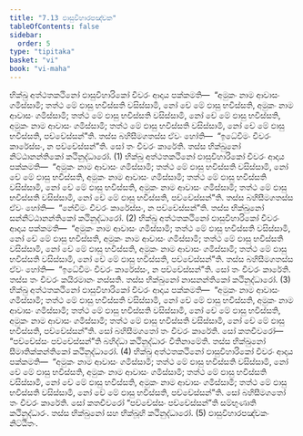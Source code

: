 ```yaml
---
title: "7.13 ඵාසුවිහාරපඤ්චක"
tableOfContents: false
sidebar:
  order: 5
type: "tipitaka"
basket: "vi"
book: "vi-maha"
---
```



<DynamicBreadcrumb />

<Division number="324" book="vi-maha">

<Paragraph number="1518" book="vi-maha">
භික්ඛු අත්ථතකථිනෝ ඵාසුවිහාරිකෝ චීවරං ආදාය පක්කමති—  “අමුකං නාම ආවාසං ගමිස්සාමි; තත්ථ මේ ඵාසු භවිස්සති වසිස්සාමි, නෝ චේ මේ ඵාසු භවිස්සති, අමුකං නාම ආවාසං ගමිස්සාමි; තත්ථ මේ ඵාසු භවිස්සති වසිස්සාමි, නෝ චේ මේ ඵාසු භවිස්සති, අමුකං නාම ආවාසං ගමිස්සාමි; තත්ථ මේ ඵාසු භවිස්සති වසිස්සාමි, නෝ චේ මේ ඵාසු භවිස්සති, පච්චේස්සන්”ති. තස්ස බහිසීමගතස්ස ඒවං හෝති—  “ඉධේවිමං චීවරං කාරේස්සං, න පච්චේස්සන්”ති. සෝ තං චීවරං කාරේති. තස්ස භික්ඛුනෝ නිට්ඨානන්තිකෝ කථිනුද්ධාරෝ. (1)
</Paragraph>

<Paragraph number="1519" book="vi-maha">
භික්ඛු අත්ථතකථිනෝ ඵාසුවිහාරිකෝ චීවරං ආදාය පක්කමති—  “අමුකං නාම ආවාසං ගමිස්සාමි; තත්ථ මේ ඵාසු භවිස්සති වසිස්සාමි, නෝ චේ මේ ඵාසු භවිස්සති, අමුකං නාම ආවාසං ගමිස්සාමි; තත්ථ මේ ඵාසු භවිස්සති වසිස්සාමි, නෝ චේ මේ ඵාසු භවිස්සති, අමුකං නාම ආවාසං ගමිස්සාමි; තත්ථ මේ ඵාසු භවිස්සති වසිස්සාමි, නෝ චේ මේ ඵාසු භවිස්සති, පච්චේස්සන්”ති. තස්ස බහිසීමගතස්ස ඒවං හෝති—  “නේවිමං චීවරං කාරේස්සං, න පච්චේස්සන්”ති. තස්ස භික්ඛුනෝ සන්නිට්ඨානන්තිකෝ කථිනුද්ධාරෝ. (2)
</Paragraph>

<Paragraph number="1520" book="vi-maha">
භික්ඛු අත්ථතකථිනෝ ඵාසුවිහාරිකෝ චීවරං ආදාය පක්කමති—  “අමුකං නාම ආවාසං ගමිස්සාමි; තත්ථ මේ ඵාසු භවිස්සති වසිස්සාමි, නෝ චේ මේ ඵාසු භවිස්සති, අමුකං නාම ආවාසං ගමිස්සාමි; තත්ථ මේ ඵාසු භවිස්සති වසිස්සාමි, නෝ චේ මේ ඵාසු භවිස්සති, අමුකං නාම ආවාසං ගමිස්සාමි; තත්ථ මේ ඵාසු භවිස්සති වසිස්සාමි, නෝ චේ මේ ඵාසු භවිස්සති, පච්චේස්සන්”ති. තස්ස බහිසීමගතස්ස ඒවං හෝති—  “ඉධේවිමං චීවරං කාරේස්සං, න පච්චේස්සන්”ති. සෝ තං චීවරං කාරේති. තස්ස තං චීවරං කයිරමානං නස්සති. තස්ස භික්ඛුනෝ නාසනන්තිකෝ කථිනුද්ධාරෝ. (3)
</Paragraph>

<Paragraph number="1521" book="vi-maha">
භික්ඛු අත්ථතකථිනෝ ඵාසුවිහාරිකෝ චීවරං ආදාය පක්කමති—  “අමුකං නාම ආවාසං ගමිස්සාමි; තත්ථ මේ ඵාසු භවිස්සති වසිස්සාමි, නෝ චේ මේ ඵාසු භවිස්සති, අමුකං නාම ආවාසං ගමිස්සාමි; තත්ථ මේ ඵාසු භවිස්සති වසිස්සාමි, නෝ චේ මේ ඵාසු භවිස්සති, අමුකං නාම ආවාසං ගමිස්සාමි; තත්ථ මේ ඵාසු භවිස්සති වසිස්සාමි, නෝ චේ මේ ඵාසු භවිස්සති, පච්චේස්සන්”ති. සෝ බහිසීමගතෝ තං චීවරං කාරේති. සෝ කතචීවරෝ—  “පච්චේස්සං පච්චේස්සන්”ති බහිද්ධා කථිනුද්ධාරං වීතිනාමේති. තස්ස භික්ඛුනෝ සීමාතික්කන්තිකෝ කථිනුද්ධාරෝ. (4)
</Paragraph>

<Paragraph number="1522" book="vi-maha">
භික්ඛු අත්ථතකථිනෝ ඵාසුවිහාරිකෝ චීවරං ආදාය පක්කමති—  “අමුකං නාම ආවාසං ගමිස්සාමි; තත්ථ මේ ඵාසු භවිස්සති වසිස්සාමි, නෝ චේ මේ ඵාසු භවිස්සති, අමුකං නාම ආවාසං ගමිස්සාමි; තත්ථ මේ ඵාසු භවිස්සති වසිස්සාමි, නෝ චේ මේ ඵාසු භවිස්සති, අමුකං නාම ආවාසං ගමිස්සාමි; තත්ථ මේ ඵාසු භවිස්සති වසිස්සාමි, නෝ චේ මේ ඵාසු භවිස්සති, පච්චේස්සන්”ති. සෝ බහිසීමගතෝ තං චීවරං කාරේති. සෝ කතචීවරෝ “පච්චේස්සං පච්චේස්සන්”ති සම්භුණාති කථිනුද්ධාරං. තස්ස භික්ඛුනෝ සහ භික්ඛූහි කථිනුද්ධාරෝ. (5)

</Paragraph>
</Division>

<Paragraph number="1523" type="center" book="vi-maha">
ඵාසුවිහාරපඤ්චකං නිට්ඨිතං.
</Paragraph>